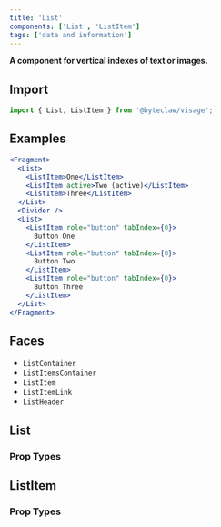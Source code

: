 ```yaml
---
title: 'List'
components: ['List', 'ListItem']
tags: ['data and information']
---
```


**A component for vertical indexes of text or images.**

## Import

```js transpile=false
import { List, ListItem } from '@byteclaw/visage';
```

## Examples

```jsx live=true
<Fragment>
  <List>
    <ListItem>One</ListItem>
    <ListItem active>Two (active)</ListItem>
    <ListItem>Three</ListItem>
  </List>
  <Divider />
  <List>
    <ListItem role="button" tabIndex={0}>
      Button One
    </ListItem>
    <ListItem role="button" tabIndex={0}>
      Button Two
    </ListItem>
    <ListItem role="button" tabIndex={0}>
      Button Three
    </ListItem>
  </List>
</Fragment>
```

## Faces

- `ListContainer`
- `ListItemsContainer`
- `ListItem`
- `ListItemLink`
- `ListHeader`

## List

### Prop Types

<PropTypes component="List" />

## ListItem

### Prop Types

<PropTypes component="ListItem" />
